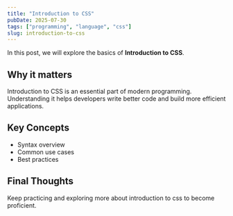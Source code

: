 ```yaml
---
title: "Introduction to CSS"
pubDate: 2025-07-30
tags: ["programming", "language", "css"]
slug: introduction-to-css
---
```


In this post, we will explore the basics of **Introduction to CSS**.

## Why it matters

Introduction to CSS is an essential part of modern programming. Understanding it helps developers write better code and build more efficient applications.

## Key Concepts

- Syntax overview
- Common use cases
- Best practices

## Final Thoughts

Keep practicing and exploring more about introduction to css to become proficient.
